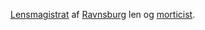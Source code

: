 {{title:Loran Zaeholm}}
{{author:Laura Holmegaard}}
{{timestamp:2009-09-20T08:29:24Z}}
{{copyright:Loran Zaeholm}}
[[Lensmagistrat]] af [[Ravnsburg]] len og [[morticist]].
